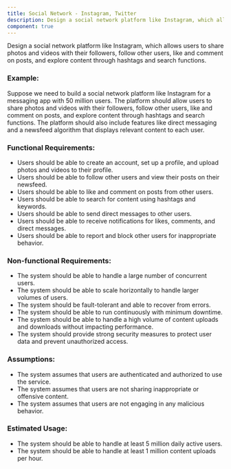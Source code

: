 ```yaml
---
title: Social Network - Instagram, Twitter
description: Design a social network platform like Instagram, which allows users to share photos and videos with their followers, follow other users, like and comment on posts, and explore content through hashtags and search functions.
component: true
---
```


Design a social network platform like Instagram, which allows users to share photos and videos with their followers, follow other users, like and comment on posts, and explore content through hashtags and search functions.

### Example:

Suppose we need to build a social network platform like Instagram for a messaging app with 50 million users. The platform should allow users to share photos and videos with their followers, follow other users, like and comment on posts, and explore content through hashtags and search functions. The platform should also include features like direct messaging and a newsfeed algorithm that displays relevant content to each user.

### Functional Requirements:

- Users should be able to create an account, set up a profile, and upload photos and videos to their profile.
- Users should be able to follow other users and view their posts on their newsfeed.
- Users should be able to like and comment on posts from other users.
- Users should be able to search for content using hashtags and keywords.
- Users should be able to send direct messages to other users.
- Users should be able to receive notifications for likes, comments, and direct messages.
- Users should be able to report and block other users for inappropriate behavior.

### Non-functional Requirements:

- The system should be able to handle a large number of concurrent users.
- The system should be able to scale horizontally to handle larger volumes of users.
- The system should be fault-tolerant and able to recover from errors.
- The system should be able to run continuously with minimum downtime.
- The system should be able to handle a high volume of content uploads and downloads without impacting performance.
- The system should provide strong security measures to protect user data and prevent unauthorized access.

### Assumptions:

- The system assumes that users are authenticated and authorized to use the service.
- The system assumes that users are not sharing inappropriate or offensive content.
- The system assumes that users are not engaging in any malicious behavior.

### Estimated Usage:

- The system should be able to handle at least 5 million daily active users.
- The system should be able to handle at least 1 million content uploads per hour.
